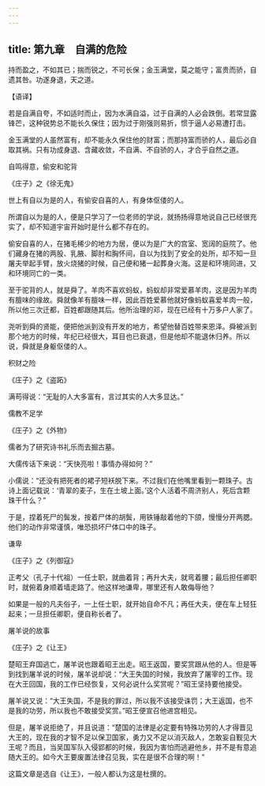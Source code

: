 ```yaml
---
---
---
```

title: 第九章　自满的危险
---




持而盈之，不如其已；揣而锐之，不可长保；金玉满堂，莫之能守；富贵而骄，自遗其咎。功遂身退，天之道。

【语译】

若是自满自夸，不如适时而止，因为水满自溢，过于自满的人必会跌倒。若常显露锋芒，这种锐势总不能长久保住；因为过于刚强则易折，惯于逼人必易遭打击。

金玉满堂的人虽然富有，却不能永久保住他的财富；而那持富而骄的人，最后必自取其祸。只有功成身退、含藏收敛，不自满、不自骄的人，才合乎自然之道。

自鸣得意，偷安和驼背

《庄子》之《徐无鬼》

世上有自以为是的人，有偷安自喜的人，有身体伛偻的人。

所谓自以为是的人，便是只学习了一位老师的学说，就扬扬得意地说自己已经很充实了，却不知道宇宙开始时是什么都不存在的。

偷安自喜的人，在猪毛稀少的地方为居，便以为是广大的宫室、宽阔的庭院了。他们藏身在猪的两股、乳腋、脚肘和胸怀间，自以为找到了安全的处所，却不知一旦屠夫举起手臂，放火烧猪的时候，自己便和猪一起葬身火海。这是和环境同进，又和环境同亡的一类。

至于驼背的人，就是舜了。羊肉不喜欢蚂蚁，蚂蚁却非常爱慕羊肉，这是因为羊肉有膻味的缘故。舜就像羊有膻味一样，因此百姓爱慕他就好像蚂蚁喜爱羊肉一般，所以他三次迁都，百姓都跟随其后。他所治理的邓，现在已经有十万多户人家了。

尧听到舜的贤能，便把他派到没有开发的地方，希望他替百姓带来恩泽。舜被派到那个地方的时候，年纪已经很大，耳目也已衰退，但是他却不能退休归养。所以说，舜就是身躯伛偻的人。

积财之险

《庄子》之《盗跖》

满苟得说：“无耻的人大多富有，言过其实的人大多显达。”

儒教不足学

《庄子》之《外物》

儒者为了研究诗书礼乐而去掘古墓。

大儒传话下来说：“天快亮啦！事情办得如何？”

小儒说：“还没有把死者的裙子短袄脱下来。不过我们在他嘴里看到一颗珠子。古诗上面记载说：‘青翠的麦子，生在土坡上面。’这个人活着不周济别人，死后含颗珠干什么？”

于是，捏着死尸的鬓发，按着尸体的胡鬓，用铁锤敲着他的下颌，慢慢分开两腮。他们的动作非常谨慎，唯恐损坏尸体口中的珠子。

谦卑

《庄子》之《列御寇》

正考父（孔子十代祖）一任士职，就曲着背；再升大夫，就弯着腰；最后担任卿职时，就俯着身顺着墙走路了。他这样地谦卑，哪里还有人敢侮辱他？

如果是一般的凡夫俗子，一上任士职，就开始自命不凡；再任大夫，便在车上轻狂起来；一旦担任卿职，便自称长者了。

屠羊说的故事

《庄子》之《让王》

楚昭王弃国逃亡，屠羊说也跟着昭王出走。昭王返国，要奖赏跟从他的人。但是等到找到屠羊说的时候，屠羊说却说：“大王失国的时候，我放弃了屠宰的工作。现在大王回国，我的工作已经恢复，又何必说什么奖赏呢？”昭王坚持要他接受。

屠羊说又说：“大王失国，不是我的罪过，所以我不该接受诛罚；大王返国，也不是我的功劳，所以我也不敢接受奖赏。”昭王便宣召他进宫相见。

但是，屠羊说拒绝了，并且说道：“楚国的法律是必定要有特殊功劳的人才得晋见大王的，现在我的才智不足以保卫国家，勇力又不足以消灭敌人，怎敢妄自觐见大王呢？而且，当吴国军队入侵郢都的时候，我因为害怕而逃避他乡，并不是有意追随大王的。如今大王要废置法律召见我，实在是很不合理的啊！”

这篇文章是选自《让王》，一般人都认为这是杜撰的。